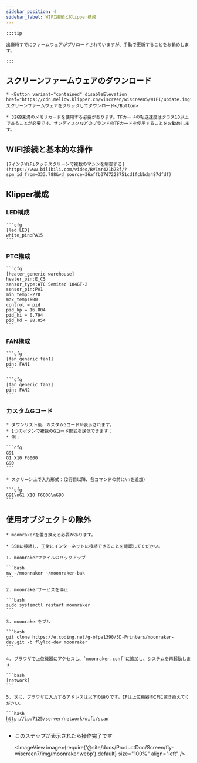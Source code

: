 ```yaml
---
sidebar_position: 4
sidebar_label: WIFI接続とKlipper構成
---
```


    :::tip

    出廠時すでにファームウェアがプリロードされていますが、手動で更新することをお勧めします。

    :::

## スクリーンファームウェアのダウンロード

    * <Button variant="contained" disableElevation href="https://cdn.mellow.klipper.cn/wiscreen/wiscreen5/WIFI/update.img">スクリーンファームウェアをクリックしてダウンロード</Button>

    * 32GB未満のメモリカードを使用する必要があります。TFカードの転送速度はクラス10以上であることが必要です。サンディスクなどのブランドのTFカードを使用することをお勧めします。

## WIFI接続と基本的な操作

    [7インチWiFiタッチスクリーンで複数のマシンを制御する](https://www.bilibili.com/video/BV1mr421b7Bf/?spm_id_from=333.788&vd_source=36affb37d7228751cd1fcbbda487dfdf)

## Klipper構成

### LED構成

    ```cfg
    [led LED]
    white_pin:PA15
    ```

### PTC構成

    ```cfg
    [heater_generic warehouse]
    heater_pin:E_CS
    sensor_type:ATC Semitec 104GT-2
    sensor_pin:PA1
    min_temp:-270
    max_temp:600
    control = pid
    pid_kp = 16.804
    pid_ki = 0.794
    pid_kd = 88.854
    ```

### FAN構成

    ```cfg
    [fan_generic fan1]
    pin: FAN1
    ```

    ```cfg
    [fan_generic fan2]
    pin: FAN2
    ```

 

### カスタムGコード

    * ダウンリスト後、カスタムGコードが表示されます。
    * 1つのボタンで複数のGコード形式を送信できます：
    * 例：

    ```cfg
    G91 
    G1 X10 F6000
    G90
    ```

    * スクリーン上で入力形式：（2行目以降、各コマンドの前に\nを追加）

    ```cfg
    G91\nG1 X10 F6000\nG90
    ```



## 使用オブジェクトの除外

    * moonrakerを置き換える必要があります。

    * SSHに接続し、正常にインターネットに接続できることを確認してください。

    1. moonrakerファイルのバックアップ

    ```bash
    mv ~/moonraker ~/moonraker-bak
    ```

    2. moonrakerサービスを停止

    ```bash
    sudo systemctl restart moonraker
    ```

    3. moonrakerをプル

    ```bash
    git clone https://e.coding.net/g-ofpa1390/3D-Printers/moonraker-dev.git -b flylcd-dev moonraker
    ```

    4. ブラウザで上位機器にアクセスし、`moonraker.conf`に追加し、システムを再起動します

    ```bash
    [network]
    ```

    5. 次に、ブラウザに入力するアドレスは以下の通りです。IPは上位機器のIPに置き換えてください。

    ```bash
    http://ip:7125/server/network/wifi/scan
    ```

* このステップが表示されたら操作完了です
    
    <ImageView image={require('@site/docs/ProductDoc/Screen/fly-wiscreen7/img/moonraker.webp').default} size="100%" align="left" />
